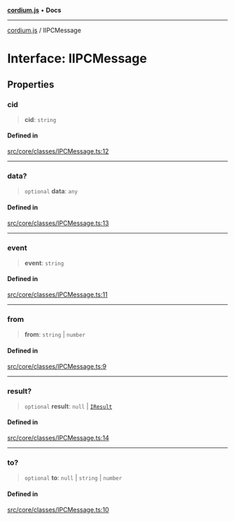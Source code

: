 [**cordium.js**](../README.mdx) • **Docs**

***

[cordium.js](../globals.mdx) / IIPCMessage

# Interface: IIPCMessage

## Properties

### cid

> **cid**: `string`

#### Defined in

[src/core/classes/IPCMessage.ts:12](https://github.com/devdimer/cordium.js/blob/e371e1ca62e6613420e96362d2170ac2af18a382/src/core/classes/IPCMessage.ts#L12)

***

### data?

> `optional` **data**: `any`

#### Defined in

[src/core/classes/IPCMessage.ts:13](https://github.com/devdimer/cordium.js/blob/e371e1ca62e6613420e96362d2170ac2af18a382/src/core/classes/IPCMessage.ts#L13)

***

### event

> **event**: `string`

#### Defined in

[src/core/classes/IPCMessage.ts:11](https://github.com/devdimer/cordium.js/blob/e371e1ca62e6613420e96362d2170ac2af18a382/src/core/classes/IPCMessage.ts#L11)

***

### from

> **from**: `string` \| `number`

#### Defined in

[src/core/classes/IPCMessage.ts:9](https://github.com/devdimer/cordium.js/blob/e371e1ca62e6613420e96362d2170ac2af18a382/src/core/classes/IPCMessage.ts#L9)

***

### result?

> `optional` **result**: `null` \| [`IResult`](IResult.mdx)

#### Defined in

[src/core/classes/IPCMessage.ts:14](https://github.com/devdimer/cordium.js/blob/e371e1ca62e6613420e96362d2170ac2af18a382/src/core/classes/IPCMessage.ts#L14)

***

### to?

> `optional` **to**: `null` \| `string` \| `number`

#### Defined in

[src/core/classes/IPCMessage.ts:10](https://github.com/devdimer/cordium.js/blob/e371e1ca62e6613420e96362d2170ac2af18a382/src/core/classes/IPCMessage.ts#L10)

